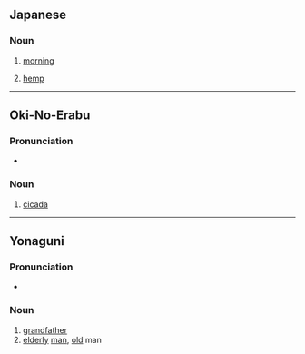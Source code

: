 {{also|あざ}}
==Japanese==

===Noun===
{{ja-noun}}

# {{ja-def|朝}} [[morning]]
# {{ja-def|麻}} [[hemp]]

----

==Oki-No-Erabu==

===Pronunciation===
* {{IPA|/ˀasa/|lang=okn}}

===Noun===
{{head|okn|noun|romaji|asa}}

# [[cicada]]

{{c|okn|Insects}}

----

==Yonaguni==

===Pronunciation===
* {{IPA|/ˀasa/|lang=yoi}}

===Noun===
{{head|yoi|noun|romaji|asa}}

# [[grandfather]]
# [[elderly]] [[man]], [[old]] man

{{c|yoi|People}}